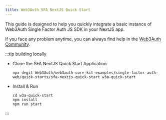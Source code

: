```yaml
---
title: Web3Auth SFA NextJS Quick Start
---
```


This guide is designed to help you quickly integrate a basic instance of Web3Auth Single Factor Auth
JS SDK in your NextJS app.

If you face any problem anytime, you can always find help in the
[Web3Auth Community](https://web3auth.io/community/c/help-core-kit/core-kit-sfa-web/22).

:::tip building locally

- Clone the SFA NextJS Quick Start Application

  ```shell npm2yarn
  npx degit Web3Auth/web3auth-core-kit-examples/single-factor-auth-web/quick-starts/sfa-nextjs-quick-start w3a-quick-start
  ```

- Install & Run

  ```shell npm2yarn
  cd w3a-quick-start
  npm install
  npm run start
  ```

:::
